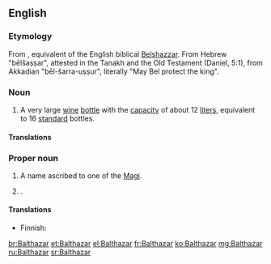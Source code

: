 ==English==

===Etymology===
From {{etyl|la}} {{term|Balthasar|lang=la}}, equivalent of the English biblical [[Belshazzar]].  From Hebrew "bēlšaṣṣar", attested in the Tanakh and the Old Testament (Daniel, 5:1), from Akkadian "bēl-šarra-uṣṣur", literally "May Bel protect the king".

===Noun===
{{en-noun}}

# A very large [[wine]] [[bottle]] with the [[capacity]] of about 12 [[liter]]s, equivalent to 16 [[standard]] bottles.

====Translations====
{{trans-top|very large wine bottle}}
{{trans-mid}}
{{trans-bottom}}

===Proper noun===
{{en-proper noun}}

# A name ascribed to one of the [[Magi]].
# {{given name|male|from=Persian}}.

====Translations====
{{trans-top|one of the Magi}}
* Finnish: {{t-|fi|Balthasar}}
{{trans-mid}}
{{trans-bottom}}

{{trans-top|male given name}}
{{trans-mid}}
{{trans-bottom}}

[[br:Balthazar]]
[[et:Balthazar]]
[[el:Balthazar]]
[[fr:Balthazar]]
[[ko:Balthazar]]
[[mg:Balthazar]]
[[ru:Balthazar]]
[[sr:Balthazar]]